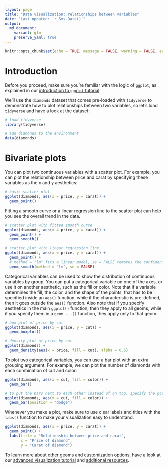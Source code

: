 ```yaml
---
layout: page
title: "Data visualization: relationships between variables"
date: "Last updated: `r Sys.Date()`"
output:
  md_document:
    variant: gfm
    preserve_yaml: true
---
```


```r
knitr::opts_chunk$set(echo = TRUE, message = FALSE, warning = FALSE, error = FALSE)
```

# Introduction

Before you proceed, make sure you're familiar with the logic of `ggplot`, as explained in our [introduction to `ggplot` tutorial](../r_ggplot_intro).

We'll use the `diamonds` dataset that comes pre-loaded with `tidyverse` to demonstrate how to plot relationships between two variables, so let's load `tidyverse` and have a look at the dataset:

```r
# load tidyverse
library(tidyverse)

# add diamonds to the environment
data(diamonds)
```

# Bivariate plots

You can plot two continuous variables with a scatter plot.
For example, you can plot the relationship between price and carat by specifying these variables as the x and y aesthetics:

```r
# basic scatter plot
ggplot(diamonds, aes(x = price, y = carat)) +
  geom_point()
```

Fitting a smooth curve or a linear regression line to the scatter plot can help you see the overall trend in the data.

```r
# scatter plot with fitted smooth curve
ggplot(diamonds, aes(x = price, y = carat)) +
  geom_point() + 
  geom_smooth()

# scatter plot with linear regression line
ggplot(diamonds, aes(x = price, y = carat)) +
  geom_point() + 
  # method = "lm" fits a linear model, se = FALSE removes the confidence interval
  geom_smooth(method = "lm", se = FALSE)
```

Categorical variables can be used to show the distribution of continuous variables by group.
You can put a categorical variable on one of the axes, or use it on another aesthetic, such as the fill or color.
Note that if a variable determines the fill, the color, and the shape of the points, that has to be specified inside an `aes()` function, while if the characteristic is pre-defined, then it goes outside the `aes()` function.
Also note that if you specify aesthetics in the main `ggplot()` function, then they apply to all geoms, while if you specify them in a `geom_...()` function, they apply only to that geom.

```r
# box plot of price by cut
ggplot(diamonds, aes(x = price, y = cut)) +
  geom_boxplot()

# density plot of price by cut
ggplot(diamonds) +
  geom_density(aes(x = price, fill = cut), alpha = 0.5)
```

To plot two categorical variables, you can use a bar plot with an extra grouping argument.
For example, we can plot the number of diamonds with each combination of cut and color:

```r
ggplot(diamonds, aes(x = cut, fill = color)) +
  geom_bar()

# to put the bars next to each other instead of on top, specify the position
ggplot(diamonds, aes(x = cut, fill = color)) +
  geom_bar(position = "dodge")
```

Whenever you make a plot, make sure to use clear labels and titles with the `labs()` function to make your visualization easy to understand.

```r
ggplot(diamonds, aes(x = price, y = carat)) +
  geom_point() +
  labs(title = "Relationship between price and carat",
       x = "Price of diamond",
       y = "Carat of diamond")
```

To learn more about other geoms and customization options, have a look at our [advanced visualization tutorial](../r_adv_ggplot) and [additional resources](../links#Help with `ggplot`).

